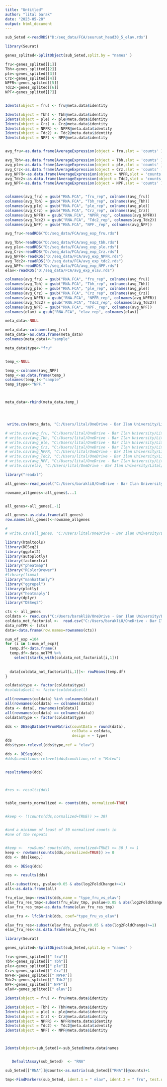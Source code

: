 ```yaml
---
title: "Untitled"
author: "lital barak"
date: "2023-05-28"
output: html_document
---
```


```r
sub_Seted <-readRDS("D:/seq_data/FCA/seuruat_head30_5_elav.rds")

library(Seurat)

genes_splited<-SplitObject(sub_Seted,split.by = "names" )

fru<-genes_splited[[1]]
Tbh<-genes_splited[[2]]
ple<-genes_splited[[3]]
Crz<-genes_splited[[4]]
NPFR<-genes_splited[[5]]
Tdc2<-genes_splited[[6]]
NPF<-genes_splited[[7]]


Idents(object = fru) <- fru@meta.data$identity

Idents(object = Tbh) <- Tbh@meta.data$identity
Idents(object = ple) <- ple@meta.data$identity
Idents(object = Crz) <- Crz@meta.data$identity
Idents(object = NPFR) <- NPFR@meta.data$identity
Idents(object = Tdc2) <- Tdc2@meta.data$identity
Idents(object = NPF) <- NPF@meta.data$identity


avg_fru<-as.data.frame(AverageExpression(object = fru,slot = 'counts' ))

avg_Tbh<-as.data.frame(AverageExpression(object = Tbh,slot = 'counts' ))
avg_ple<-as.data.frame(AverageExpression(object = ple,slot = 'counts' ))
avg_Crz<-as.data.frame(AverageExpression(object = Crz,slot = 'counts' ))
avg_NPFR<-as.data.frame(AverageExpression(object = NPFR,slot = 'counts' ))
avg_Tdc2<-as.data.frame(AverageExpression(object = Tdc2,slot = 'counts' ))
avg_NPF<-as.data.frame(AverageExpression(object = NPF,slot = 'counts' ))


colnames(avg_fru) = gsub("RNA.FCA", "fru_rep", colnames(avg_fru))
colnames(avg_Tbh) = gsub("RNA.FCA", "Tbh_rep", colnames(avg_Tbh))
colnames(avg_ple) = gsub("RNA.FCA", "ple_rep", colnames(avg_ple))
colnames(avg_Crz) = gsub("RNA.FCA", "Crz_rep", colnames(avg_Crz))
colnames(avg_NPFR) = gsub("RNA.FCA", "NPFR_rep", colnames(avg_NPFR))
colnames(avg_Tdc2) = gsub("RNA.FCA", "Tdc2_rep", colnames(avg_Tdc2))
colnames(avg_NPF) = gsub("RNA.FCA", "NPF._rep", colnames(avg_NPF))


```

```r
avg_fru<-readRDS("D:/seq_data/FCA/avg_exp_fru.rds")

avg_Tbh<-readRDS("D:/seq_data/FCA/avg_exp_tbh.rds")
avg_ple<-readRDS("D:/seq_data/FCA/avg_exp_ple.rds")
avg_Crz<-readRDS("D:/seq_data/FCA/avg_exp_Crz.rds")
avg_NPFR<-readRDS("D:/seq_data/FCA/avg_exp_NPFR.rds")
avg_Tdc2<-readRDS("D:/seq_data/FCA/avg_exp_tdc2.rds")
avg_NPF<-readRDS("D:/seq_data/FCA/avg_exp_NPF.rds") 
elav<-readRDS("D:/seq_data/FCA/avg_exp_elav.rds")

colnames(avg_fru) = gsub("RNA.FCA", "fru_rep", colnames(avg_fru))
colnames(avg_Tbh) = gsub("RNA.FCA", "Tbh_rep", colnames(avg_Tbh))
colnames(avg_ple) = gsub("RNA.FCA", "ple_rep", colnames(avg_ple))
colnames(avg_Crz) = gsub("RNA.FCA", "Crz_rep", colnames(avg_Crz))
colnames(avg_NPFR) = gsub("RNA.FCA", "NPFR_rep", colnames(avg_NPFR))
colnames(avg_Tdc2) = gsub("RNA.FCA", "Tdc2_rep", colnames(avg_Tdc2))
colnames(avg_NPF) = gsub("RNA.FCA", "NPF._rep", colnames(avg_NPF))
colnames(elav) = gsub("RNA.FCA", "elav_rep", colnames(elav))


```




```r
meta_data<-NULL

meta_data<-colnames(avg_fru)
meta_data<-as.data.frame(meta_data)
colnames(meta_data)<-"sample"

meta_data$type<-"fru"


temp_<-NULL

temp_<-colnames(avg_NPF)
temp_<-as.data.frame(temp_)
colnames(temp_)<-"sample"
temp_$type<-"NPF."



meta_data<-rbind(meta_data,temp_)




 write.csv(meta_data, "C:/Users/lital/OneDrive - Bar Ilan University/Lital/weekly presentation/28.5.23/meta_data_elav.csv", row.names=FALSE)

```



```r
# write.csv(avg_fru, "C:/Users/lital/OneDrive - Bar Ilan University/Lital/weekly presentation/28.5.23/fru_avg_sc.csv", row.names=TRUE)
# write.csv(avg_Tbh, "C:/Users/lital/OneDrive - Bar Ilan University/Lital/weekly presentation/28.5.23/Tbh_avg_sc.csv", row.names=TRUE)
# write.csv(avg_ple, "C:/Users/lital/OneDrive - Bar Ilan University/Lital/weekly presentation/28.5.23/ple_avg_sc.csv", row.names=TRUE)
# write.csv(avg_Crz, "C:/Users/lital/OneDrive - Bar Ilan University/Lital/weekly presentation/28.5.23/Crz_avg_sc.csv", row.names=TRUE)
# write.csv(avg_NPFR, "C:/Users/lital/OneDrive - Bar Ilan University/Lital/weekly presentation/28.5.23/NPFR_avg_sc.csv", row.names=TRUE)
# write.csv(avg_Tdc2, "C:/Users/lital/OneDrive - Bar Ilan University/Lital/weekly presentation/28.5.23/Tdc2_avg_sc.csv", row.names=TRUE)
# write.csv(avg_NPF, "C:/Users/lital/OneDrive - Bar Ilan University/Lital/weekly presentation/28.5.23/NPF_avg_sc.csv", row.names=TRUE)
# write.csv(elav, "C:/Users/lital/OneDrive - Bar Ilan University/Lital/weekly presentation/28.5.23/elav_avg_sc.csv", row.names=TRUE)

library("readxl")

all_genes<-read_excel("C:/Users/barakli8/OneDrive - Bar Ilan University/Lital/weekly presentation/28.5.23/all_gene_Avg_Elav.xlsx",)

rowname_allgenes<-all_genes$...1


all_genes<-all_genes[,-1]

all_genes<-as.data.frame(all_genes)
row.names(all_genes)<-rowname_allgenes

# 
# write.csv(all_genes, "C:/Users/lital/OneDrive - Bar Ilan University/Lital/weekly presentation/28.5.23/NPF_avg_sc.csv", row.names=TRUE)
```




```r
library(htmltools)
library(DESeq2)
library(ggplot2)
library(autoplotly)
library(factoextra)
library("pheatmap")
library("RColorBrewer")
#library(limma)
library("manhattanly")
library("ggrepel")
library(plotly)
library("heatmaply")
library(dplyr)
library("DESeq2")
```



```r
cts <- all_genes
coldata <- read.csv("C:/Users/barakli8/OneDrive - Bar Ilan University/Lital/weekly presentation/28.5.23/meta_data_elav.csv", row.names=1)
coldata_not_factorial <-  read.csv("C:/Users/barakli8/OneDrive - Bar Ilan University/Lital/weekly presentation/28.5.23/meta_data_elav.csv")
data_noTPM <- (cts)
data<-data.frame(row.names=rownames(cts))
```



```r
num_of_exp =104
for (i in 1:num_of_exp){
  temp.df<-data.frame()
  temp.df<-data_noTPM %>%
    select(starts_with(coldata_not_factorial[i,1]))
  
  
  data[coldata_not_factorial[i,1]]<- rowMeans(temp.df)
}

coldata$type <- factor(coldata$type)
#coldata$cell <- factor(coldata$cell)

all(rownames(coldata) %in% colnames(data))
all(rownames(coldata) == colnames(data))
data <- data[, rownames(coldata)]
all(rownames(coldata) == colnames(data))
coldata$type <- factor(coldata$type)

```


```r
dds <- DESeqDataSetFromMatrix(countData = round(data),
                              colData = coldata,
                              design = ~ type)
dds
dds$type<-relevel(dds$type,ref = "elav")

dds <- DESeq(dds)
#dds$condition<-relevel(dds$condition,ref = "Mated")


resultsNames(dds)



#res <- results(dds)


table_counts_normalized <- counts(dds, normalized=TRUE)


#keep <- ((counts(dds,normalized=TRUE)) >= 30)


#and a minimum of least of 30 normalized counts in
#one of the repeats


#keep <-  rowSums( counts(dds, normalized=TRUE) >= 30 ) >= 1  
keep <- rowSums(counts(dds,normalized=TRUE)) >= 0
dds <- dds[keep,]

dds <- DESeq(dds)

res <- results(dds)

all<-subset(res, pvalue<0.05 & abs(log2FoldChange)>=1)
all<-as.data.frame(all)

```




```r
fru_elav_tmp<-results(dds,name = "type_fru_vs_elav")
elav_fru_res_tmp<-subset(fru_elav_tmp, pvalue<0.05 & abs(log2FoldChange)>=1)
elav_fru_res_tmp<-as.data.frame(elav_fru_res_tmp)
```

```r
elav_fru <- lfcShrink(dds, coef="type_fru_vs_elav")

elav_fru_res<-subset(elav_fru, pvalue<0.05 & abs(log2FoldChange)>=1)
elav_fru_res<-as.data.frame(elav_fru_res)
```


```r
library(Seurat)

genes_splited<-SplitObject(sub_Seted,split.by = "names" )

fru<-genes_splited[[" fru"]]
Tbh<-genes_splited[[" Tbh"]]
ple<-genes_splited[[" ple"]]
Crz<-genes_splited[[" Crz"]]
NPFR<-genes_splited[[" NPFR"]]
Tdc2<-genes_splited[[" Tdc2"]]
NPF<-genes_splited[[" NPF"]]
elaV<-genes_splited[[" elav"]]

Idents(object = fru) <- fru@meta.data$identity

Idents(object = Tbh) <- Tbh@meta.data$identity
Idents(object = ple) <- ple@meta.data$identity
Idents(object = Crz) <- Crz@meta.data$identity
Idents(object = NPFR) <- NPFR@meta.data$identity
Idents(object = Tdc2) <- Tdc2@meta.data$identity
Idents(object = NPF) <- NPF@meta.data$identity



Idents(object=sub_Seted)<-sub_Seted@meta.data$names


   DefaultAssay(sub_Seted)  <- "RNA"

sub_Seted[["RNA"]]@counts<-as.matrix(sub_Seted[["RNA"]]@counts)+1

tmp<-FindMarkers(sub_Seted, ident.1 = " elav", ident.2 = " fru", test.use = "DESeq2",slot = "counts")
  
  



```

